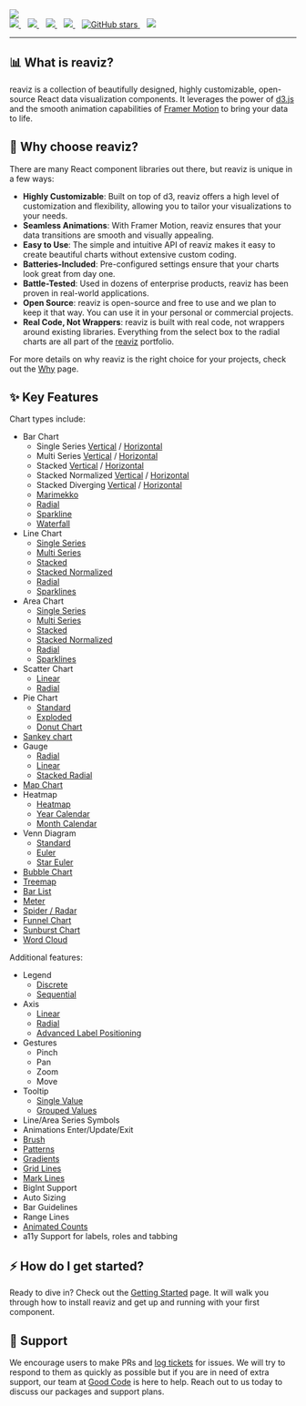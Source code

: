 
<div className="my-0 mx-auto text-white text-center flex flex-col">
  <img
    className="mx-auto mb-8 mt-8"
    src={img.src}
  />
  <br />
  <div className="flex justify-center">
    <a href="https://github.com/reaviz/reaviz/actions/workflows/build.yml" target="_blank">
      <img src="https://github.com/reaviz/reaviz/actions/workflows/build.yml/badge.svg" />
    </a>
    <span>&nbsp;&nbsp;</span>
    <a href="https://npm.im/reaviz" target="_blank">
      <img src="https://img.shields.io/npm/v/reaviz.svg" />
    </a>
    <span>&nbsp;&nbsp;</span>
    <a href="https://npm.im/reaviz" target="_blank">
      <img src="https://badgen.net/npm/dw/reaviz" />
    </a>
    <span>&nbsp;&nbsp;</span>
    <a href="https://github.com/reaviz/reaviz/blob/master/LICENSE" target="_blank">
      <img src="https://badgen.now.sh/badge/license/apache2" />
    </a>
    <span>&nbsp;&nbsp;</span>
    <a href="https://github.com/reaviz/reaviz" target="_blank">
      <img alt="GitHub stars" src="https://img.shields.io/github/stars/reaviz/reaviz?style=social" />
    </a>
    <span>&nbsp;&nbsp;</span>
    <a href="https://discord.gg/tt8wGExq35" target="_blank">
      <img src="https://img.shields.io/discord/773948315037073409?label=discord" />
    </a>
  </div>

---
</div>

## 📊 What is reaviz?
reaviz is a collection of beautifully designed, highly customizable, open-source React data visualization components. It leverages the power of [d3.js](https://d3js.org/) and the smooth animation capabilities of [Framer Motion](https://www.framer.com/motion/) to bring your data to life.

## 🤔 Why choose reaviz?
There are many React component libraries out there, but reaviz is unique in a few ways:

- **Highly Customizable**: Built on top of d3, reaviz offers a high level of customization and flexibility, allowing you to tailor your visualizations to your needs.
- **Seamless Animations**: With Framer Motion, reaviz ensures that your data transitions are smooth and visually appealing.
- **Easy to Use**: The simple and intuitive API of reaviz makes it easy to create beautiful charts without extensive custom coding.
- **Batteries-Included**: Pre-configured settings ensure that your charts look great from day one.
- **Battle-Tested**: Used in dozens of enterprise products, reaviz has been proven in real-world applications.
- **Open Source**: reaviz is open-source and free to use and we plan to keep it that way. You can use it in your personal or commercial projects.
- **Real Code, Not Wrappers**: reaviz is built with real code, not wrappers around existing libraries. Everything from the select box to the radial charts are all part of the [reaviz](https://github.com/reaviz) portfolio.

For more details on why reaviz is the right choice for your projects, check out the [Why](/docs/getting-started/why) page.

## ✨ Key Features

Chart types include:

- Bar Chart
  - Single Series [Vertical](/docs/charts/bar-chart#single-series-vertical) / [Horizontal](/docs/charts/bar-chart#single-series-horizontal)
  - Multi Series [Vertical](/docs/charts/bar-chart#multi-series-vertical) / [Horizontal](/docs/charts/bar-chart#multi-series-horizontal)
  - Stacked [Vertical](/docs/charts/bar-chart#stacked-vertical) / [Horizontal](/docs/charts/bar-chart#stacked-horizontal)
  - Stacked Normalized [Vertical](/docs/charts/bar-chart#stacked-normalized-vertical) / [Horizontal](/docs/charts/bar-chart#stacked-normalized-horizontal)
  - Stacked Diverging [Vertical](/docs/charts/bar-chart#stacked-diverging-vertical) / [Horizontal](/docs/charts/bar-chart#stacked-diverging-horizontal)
  - [Marimekko](/docs/charts/bar-chart#marimekko)
  - [Radial](docs/charts/radial-bar-chart)
  - [Sparkline](/docs/charts/bar-chart#sparkline)
  - [Waterfall](/docs/charts/bar-chart#waterfall)
- Line Chart
  - [Single Series](/docs/charts/line-chart#single-series)
  - [Multi Series](/docs/charts/line-chart#multi-series)
  - [Stacked](/docs/charts/line-chart#stacked)
  - [Stacked Normalized](/docs/charts/line-chart#stacked-normalized)
  - [Radial](/docs/charts/line-chart#radial)
  - [Sparklines](/docs/charts/spark-line#line)
- Area Chart
  - [Single Series](/docs/charts/area-chart#single-series)
  - [Multi Series](/docs/charts/area-chart#multi-series)
  - [Stacked](/docs/charts/area-chart#stacked)
  - [Stacked Normalized](/docs/charts/area-chart#stacked-normalized)
  - [Radial](/docs/charts/radial-area-chart)
  - [Sparklines](/docs/charts/spark-line#area)
- Scatter Chart
  - [Linear](/docs/charts/scatter-plot#scatter)
  - [Radial](/docs/charts/radial-scatter-plot#scatter)
- Pie Chart
  - [Standard](/docs/charts/pie-chart#pie)
  - [Exploded](/docs/charts/pie-chart#exploded)
  - [Donut Chart](/docs/charts/pie-chart#donut)
- [Sankey chart](/docs/charts/sankey-plot)
- Gauge
  - [Radial](/docs/charts/radial-gauge)
  - [Linear](/docs/charts/linear-gauge)
  - [Stacked Radial](/docs/charts/radial-gauge#stacked)
- [Map Chart](/docs/charts/map)
- Heatmap
  - [Heatmap](/docs/charts/heatmap#heatmap)
  - [Year Calendar](/docs/charts/heatmap#year-calendar)
  - [Month Calendar](/docs/charts/heatmap#month-calendar)
- Venn Diagram
  - [Standard](/docs/charts/venn-diagram#venn)
  - [Euler](/docs/charts/venn-diagram#euler)
  - [Star Euler](/docs/charts/venn-diagram#star-euler)
- [Bubble Chart](/docs/charts/bubble-chart)
- [Treemap](/docs/charts/tree-map)
- [Bar List](/docs/charts/bar-list)
- [Meter](/docs/charts/meter)
- [Spider / Radar](/docs/charts/radar)
- [Funnel Chart](/docs/charts/funnel-chart)
- [Sunburst Chart](/docs/charts/sunburst-chart)
- [Word Cloud](/docs/charts/word-cloud)

Additional features:

- Legend
  - [Discrete](/docs/utils/legends#descrete)
  - [Sequential](/docs/utils/legends#sequential)
- Axis
  - [Linear](/docs/utils/axis#linear)
  - [Radial](/docs/utils/axis#radial)
  - [Advanced Label Positioning](/docs/utils/axis#advanced-label-positioning)
- Gestures
  - Pinch
  - Pan
  - Zoom
  - Move
- Tooltip
  - [Single Value](/docs/utils/tooltips#tooltip-area)
  - [Grouped Values](/docs/utils/tooltips#charttooltip)
- Line/Area Series Symbols
- Animations Enter/Update/Exit
- [Brush](/docs/utils/brush)
- [Patterns](/docs/utils/mask)
- [Gradients](/docs/utils/gradient)
- [Grid Lines](/docs/utils/grid-lines)
- [Mark Lines](/docs/utils/mark-line)
- BigInt Support
- Auto Sizing
- Bar Guidelines
- Range Lines
- [Animated Counts](/docs/utils/count)
- a11y Support for labels, roles and tabbing

## ⚡️ How do I get started?
Ready to dive in? Check out the [Getting Started](/docs/getting-started/setup) page.
It will walk you through how to install reaviz and get up and running with your first component.

## 🙏 Support
We encourage users to make PRs and [log tickets](https://github.com/reaviz/reaviz/issues) for 
issues. We will try to respond to them as quickly as possible but if you are in need of extra 
support, our team at [Good Code](https://www.goodcode.us) is here to help. Reach out to us 
today to discuss our packages and support plans.
